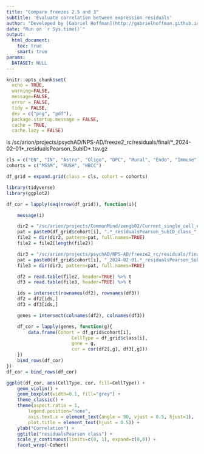 ```yaml
---
title: "Compare freezes 2.5 and 3"
subtitle: 'Evaluate correlation between expression residuals'
author: "Developed by [Gabriel Hoffman](http://gabrielhoffman.github.io/)"
date: "Run on `r Sys.time()`"
output: 
  html_document:
    toc: true
    smart: true
params:
  DATASET: NULL
---
```



<!--- 

cd /sc/arion/projects/CommonMind/hoffman/NPS-AD/work/nps_ad/analysis/freeze2/preprocess/
git pull

system("git pull"); rmarkdown::render("compare_freezes.Rmd")


https://hoffmg01.hpc.mssm.edu/PsychAD_analysis/link/freeze2/preprocess/compare_freezes.html


# compare freezes
# 2.5
ls /sc/arion/projects/CommonMind/zengb02/Current_single_cell_eQTL/data/phenotype/*.tsv.gz

# 3
ls /sc/arion/projects/psychAD/NPS-AD/freeze2_rc/residuals/final/*2024-02-01*

--->




```r
knitr::opts_chunk$set(
  echo = TRUE,
  warning=FALSE,
  message=FALSE,
  error = FALSE,
  tidy = FALSE,
  dev = c("png", "pdf"),
  package.startup.message = FALSE,
  cache = TRUE,
  cache.lazy = FALSE)
```

ls /sc/arion/projects/psychAD/NPS-AD/freeze2_rc/residuals/final/*_2024-02-01*_residualsPearson_SubID*.tsv.gz


```r
cls = c("EN", "IN", "Astro", "Oligo", "OPC", "Mural", "Endo", "Immune")
cohorts = c("MSSM", "RUSH", "HBCC")

df_grid = expand.grid(class = cls, cohort = cohorts)

library(tidyverse)
library(ggplot2) 

df_cor = lapply(seq(nrow(df_grid)), function(i){

	message(i)

	dir2 = "/sc/arion/projects/CommonMind/zengb02/Current_single_cell_eQTL/data/phenotype/"	
	pat = paste0(df_grid$cohort[i], ".*_residualsPearson_SubID_class_", df_grid$class[i], ".tsv.gz")
	file2 = dir(dir2, pattern=pat, full.names=TRUE)
	file2 = file2[length(file2)]

	dir3 = "/sc/arion/projects/psychAD/NPS-AD/freeze2_rc/residuals/final/"
	pat = paste0(df_grid$cohort[i], "_2024-02-01.*_residualsPearson_SubID_class_", df_grid$class[i], ".tsv.gz")	
	file3 = dir(dir3, pattern=pat, full.names=TRUE)

	df2 = read.table(file2, header=TRUE) %>% t
	df3 = read.table(file3, header=TRUE) %>% t

	ids = intersect(rownames(df2), rownames(df3))
	df2 = df2[ids,]
	df3 = df3[ids,]

	genes = intersect(colnames(df2), colnames(df3))

	df_cor = lapply(genes, function(g){
		data.frame(Cohort = df_grid$cohort[i], 
						CellType = df_grid$class[i], 
						gene = g, 
						cor = cor(df2[,g], df3[,g]))
	})
	bind_rows(df_cor)
})
df_cor = bind_rows(df_cor)
```

```r
ggplot(df_cor, aes(CellType, cor, fill=CellType)) +
	geom_violin() +
	geom_boxplot(width=0.1, fill="grey") +
	theme_classic() +
	theme(aspect.ratio = 1, 
		legend.position="none", 
		axis.text.x = element_text(angle = 90, vjust = 0.5, hjust=1),
		plot.title = element_text(hjust = 0.5)) +
	ylab("Correlation") +
	ggtitle("residualsPearson class") +
	scale_y_continuous(limits=c(0, 1), expand=c(0,0)) +
	facet_wrap(~Cohort)
```




